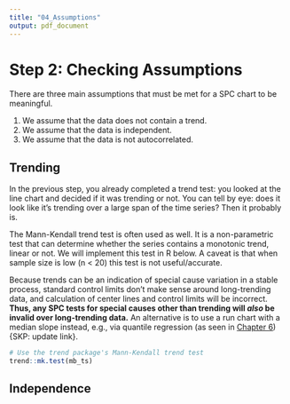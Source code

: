 ```yaml
---
title: "04_Assumptions"
output: pdf_document
---
```


# Step 2: Checking Assumptions {-}

There are three main assumptions that must be met for a SPC chart to be meaningful. 

1. We assume that the data does not contain a trend. 
2. We assume that the data is independent. 
3. We assume that the data is not autocorrelated. 


## Trending

In the previous step, you already completed a trend test: you looked at the line chart and decided if it was trending or not. You can tell by eye: does it look like it's trending over a large span of the time series? Then it probably is.

The Mann-Kendall trend test is often used as well. It is a non-parametric test that can determine whether the series contains a monotonic trend, linear or not. We will implement this test in R below. A caveat is that when sample size is low (n < 20) this test is not useful/accurate.

Because trends can be an indication of special cause variation in a stable process, standard control limits don't make sense around long-trending data, and calculation of center lines and control limits will be incorrect. **Thus, any SPC tests for special causes other than trending will *also* be invalid over long-trending data.** An alternative is to use a run chart with a median slope instead, e.g., via quantile regression (as seen in [Chapter 6](#runtrend)){SKP: update link}. 

```r
# Use the trend package's Mann-Kendall trend test
trend::mk.test(mb_ts)
```


## Independence 

